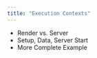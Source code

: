 ```yaml
---
title: "Execution Contexts"
---
```


- Render vs. Server
- Setup, Data, Server Start
- More Complete Example




